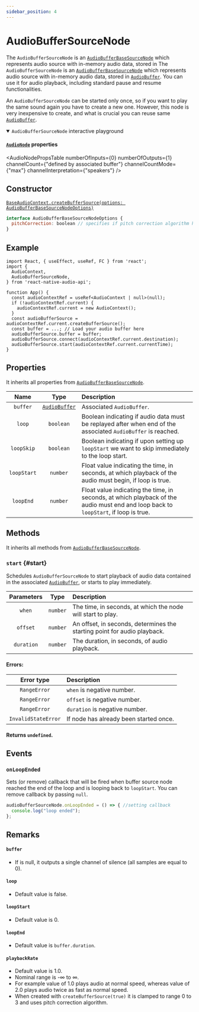 ```yaml
---
sidebar_position: 4
---
```




# AudioBufferSourceNode

The `AudioBufferSourceNode` is an [`AudioBufferBaseSourceNode`](/docs/sources/audio-buffer-base-source-node) which represents audio source with in-memory audio data, stored in
The `AudioBufferSourceNode` is an [`AudioBufferBaseSourceNode`](/docs/sources/audio-buffer-base-source-node) which represents audio source with in-memory audio data, stored in
[`AudioBuffer`](/docs/sources/audio-buffer). You can use it for audio playback, including standard pause and resume functionalities.

An `AudioBufferSourceNode` can be started only once, so if you want to play the same sound again you have to create a new one.
However, this node is very inexpensive to create, and what is crucial you can reuse same [`AudioBuffer`](/docs/sources/audio-buffer).

<details open>
<summary><code>AudioBufferSourceNode</code> interactive playground</summary>

<InteractivePlayground usePlayground={useAudioBufferSourcePlayground} />

</details>

#### [`AudioNode`](/docs/core/audio-node#properties) properties

<AudioNodePropsTable numberOfInputs={0} numberOfOutputs={1} channelCount={"defined by associated buffer"} channelCountMode={"max"} channelInterpretation={"speakers"} />

## Constructor

[`BaseAudioContext.createBufferSource(options: AudioBufferBaseSourceNodeOptions)`](/docs/core/base-audio-context#createbuffersource)

```jsx
interface AudioBufferBaseSourceNodeOptions {
  pitchCorrection: boolean // specifies if pitch correction algorithm has to be available
}
```

## Example

```tsx
import React, { useEffect, useRef, FC } from 'react';
import {
  AudioContext,
  AudioBufferSourceNode,
} from 'react-native-audio-api';

function App() {
  const audioContextRef = useRef<AudioContext | null>(null);
  if (!audioContextRef.current) {
    audioContextRef.current = new AudioContext();
  }
  const audioBufferSource = audioContextRef.current.createBufferSource();
  const buffer = ...; // Load your audio buffer here
  audioBufferSource.buffer = buffer;
  audioBufferSource.connect(audioContextRef.current.destination);
  audioBufferSource.start(audioContextRef.current.currentTime);
}
```

## Properties

It inherits all properties from [`AudioBufferBaseSourceNode`](/docs/sources/audio-buffer-base-source-node#properties).

| Name | Type | Description |
| :----: | :----: | :-------- |
| `buffer` | [`AudioBuffer`](/docs/sources/audio-buffer) | Associated `AudioBuffer`. |
| `loop` | `boolean` | Boolean indicating if audio data must be replayed after when end of the associated `AudioBuffer` is reached. |
| `loopSkip` | `boolean` | Boolean indicating if upon setting up `loopStart` we want to skip immediately to the loop start. |
| `loopStart` | `number` | Float value indicating the time, in seconds, at which playback of the audio must begin, if loop is true. |
| `loopEnd` | `number` | Float value indicating the time, in seconds, at which playback of the audio must end and loop back to `loopStart`, if loop is true. |

## Methods

It inherits all methods from [`AudioBufferBaseSourceNode`](/docs/sources/audio-buffer-base-source-node#methods).

### `start` <Overridden /> {#start}

Schedules `AudioBufferSourceNode` to start playback of audio data contained in the associated [`AudioBuffer`](/docs/sources/audio-buffer), or starts to play immediately.

| Parameters | Type | Description |
| :---: | :---: | :---- |
| `when` | `number` | The time, in seconds, at which the node will start to play. |
| `offset` <Optional /> | `number` | An offset, in seconds, determines the starting point for audio playback. |
| `duration` <Optional /> | `number` | The duration, in seconds, of audio playback. |

#### Errors:

| Error type | Description |
| :---: | :---- |
| `RangeError` | `when` is negative number. |
| `RangeError` | `offset` is negative number. |
| `RangeError` | `duration` is negative number. |
| `InvalidStateError` | If node has already been started once. |

#### Returns `undefined`.

## Events

### `onLoopEnded`

Sets (or remove) callback that will be fired when buffer source node reached the end of the loop and is looping back to `loopStart`.
You can remove callback by passing `null`.


```ts
audioBufferSourceNode.onLoopEnded = () => { //setting callback
  console.log("loop ended");
};
```

## Remarks

#### `buffer`
- If is null, it outputs a single channel of silence (all samples are equal to 0).

#### `loop`
- Default value is false.

#### `loopStart`
- Default value is 0.

#### `loopEnd`
- Default value is `buffer.duration`.

#### `playbackRate`
- Default value is 1.0.
- Nominal range is -∞ to ∞.
- For example value of 1.0 plays audio at normal speed, whereas value of 2.0 plays audio twice as fast as normal speed.
- When created with `createBufferSource(true)` it is clamped to range 0 to 3 and uses pitch correction algorithm.
